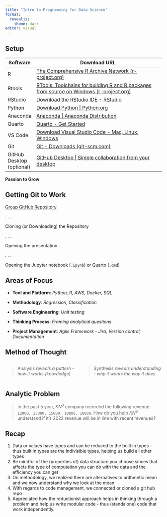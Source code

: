 ```yaml
---
title: "Intro to Programming for Data Science"
format: 
  revealjs:
    theme: dark
editor: visual
---
```


## Setup {.smaller}

| Software                  | Download URL                                                                                                                              |
|---------------------------|-------------------------------------------------------------------------------------------------------------------------------------------|
| R                         | [The Comprehensive R Archive Network (r-project.org)](https://cloud.r-project.org/)                                                       |
| Rtools                    | [RTools: Toolchains for building R and R packages from source on Windows (r-project.org)](https://cran.r-project.org/bin/windows/Rtools/) |
| RStudio                   | [Download the RStudio IDE - RStudio](https://www.rstudio.com/products/rstudio/download/)                                                  |
| Python                    | [Download Python \| Python.org](https://www.python.org/downloads/)                                                                        |
| Anaconda                  | [Anaconda \| Anaconda Distribution](https://www.anaconda.com/products/distribution)                                                       |
| Quarto                    | [Quarto - Get Started](https://quarto.org/docs/get-started/)                                                                              |
| VS Code                   | [Download Visual Studio Code - Mac, Linux, Windows](https://code.visualstudio.com/Download)                                               |
| Git                       | [Git - Downloads (git-scm.com)](https://git-scm.com/downloads)                                                                            |
| GitHub Desktop (optional) | [GitHub Desktop \| Simple collaboration from your desktop](https://desktop.github.com/)                                                   |

**Passion to Grow**

## Getting Git to Work

[Group GitHub Repository](https://github.com/geshun/analytics-group)

. . .

Cloning (or Downloading) the Repository

. . .

Opening the presentation

. . .

Opening the Jupyter notebook (`.ipynb`) or Quarto (`.qmd`)

## Areas of Focus

-   **Tool and Platform**: *Python, R, AWS, Docker, SQL*

-   **Methodology**: *Regression, Classification*

-   **Software Engineering**: *Unit testing*

-   **Thinking Process**: *Framing analytical questions*

-   **Project Management**: *Agile Framework - Jira, Version control, Documentation*

## Method of Thought

::: columns
::: {.fragment .fade-in}
> Analysis *reveals a pattern - how it works (knowledge)*
:::

::: {.fragment .fade-in}
> Synthesis *reveals understanding - why it works the way it does*
:::
:::

## Analytic Problem

> In the past 5 year, $KN^3$ company recorded the following revenue: `12000, 23000, 15000, 10000, 18000`. How do you help $KN^3$ understand if it's 2022 revenue will be in line with recent revenues?

## Recap {.smaller}

1.  Data or values have types and can be reduced to the built in types - thus built in types are the indivisible types, helping us build all other types
2.  Be mindful of the (properties of) data structure you choose sinces that affects the type of computation you can do with the data and the efficiency you can get
3.  On methodology, we realized there are alternatives to arithmetic mean and we now understand why we look at the mean
4.  With regards to code management, we connected or cloned a git hub repo
5.  Appreciated how the reductionist approach helps in thinking through a problem and help us write modular code - thus (standalone) code that work independently.
